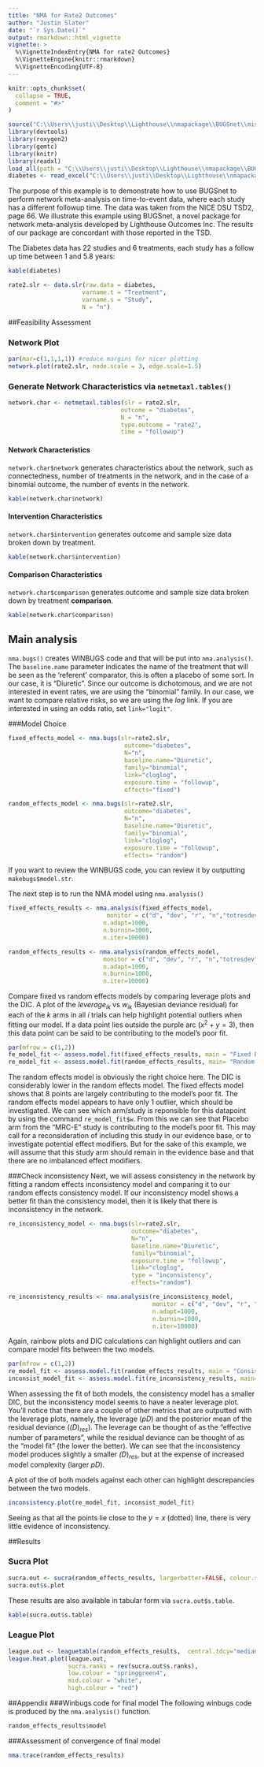 ```yaml
---
title: "NMA for Rate2 Outcomes"
author: "Justin Slater"
date: "`r Sys.Date()`"
output: rmarkdown::html_vignette
vignette: >
  %\VignetteIndexEntry{NMA for rate2 Outcomes}
  %\VignetteEngine{knitr::rmarkdown}
  %\VignetteEncoding{UTF-8}
---
```


```r
knitr::opts_chunk$set(
  collapse = TRUE,
  comment = "#>"
)
```


```r
source("C:\\Users\\justi\\Desktop\\Lighthouse\\nmapackage\\BUGSnet\\misc_code\\load.packages.R")
library(devtools)
library(roxygen2)
library(gemtc)
library(knitr)
library(readxl)
load_all(path = "C:\\Users\\justi\\Desktop\\Lighthouse\\nmapackage\\BUGSnet\\R")
diabetes <- read_excel("C:\\Users\\justi\\Desktop\\Lighthouse\\nmapackage\\BUGSnet\\data\\rate2_example.xlsx")
```
The purpose of this example is to demonstrate how to use BUGSnet to perform network meta-analysis on time-to-event data, where each study has a different followup time. The data was taken from the NICE DSU TSD2, page 66. We illustrate this example using BUGSnet, a novel package for network meta-analysis developed by Lighthouse Outcomes Inc. The results of our package are concordant with those reported in the TSD.

The Diabetes data has 22 studies and 6 treatments, each study has a follow up time between 1 and 5.8 years:
```r
kable(diabetes)
```


``` r
rate2.slr <- data.slr(raw.data = diabetes,
                     varname.t = "Treatment",
                     varname.s = "Study",
                     N = "n")
```

##Feasibility Assessment

### Network Plot

```r
par(mar=c(1,1,1,1)) #reduce margins for nicer plotting
network.plot(rate2.slr, node.scale = 3, edge.scale=1.5)
```


### Generate Network Characteristics via `netmetaxl.tables()`

```r
network.char <- netmetaxl.tables(slr = rate2.slr,
                                outcome = "diabetes",
                                N = "n",
                                type.outcome = "rate2",
                                time = "followup")
```

#### Network Characteristics
`network.char$network` generates characteristics about the network, such as connectedness, number of treatments in the network, and in the case of a binomial outcome, the number of events in the network.
```r
kable(network.char$network)
```

#### Intervention Characteristics
`network.char$intervention` generates outcome and sample size data broken down by treatment.

```r
kable(network.char$intervention)
```

#### Comparison Characteristics
`network.char$comparison` generates outcome and sample size data broken down by treatment **comparison**.
```r
kable(network.char$comparison)
```

## Main analysis
`nma.bugs()` creates WINBUGS code and that will be put into `nma.analysis()`. The `baseline.name` parameter indicates the name of the treatment that will be seen as the 'referent' comparator, this is often a placebo of some sort. In our case, it is "Diuretic". Since our outcome is dichotomous, and we are not interested in event rates, we are using the "binomial" family. In our case, we want to compare relative risks, so we are using the $log$ link. If you are interested in using an odds ratio, set `link="logit"`.

###Model Choice
```r
fixed_effects_model <- nma.bugs(slr=rate2.slr,
                                 outcome="diabetes",
                                 N="n",
                                 baseline.name="Diuretic",
                                 family="binomial",
                                 link="cloglog",
                                 exposure.time = "followup",
                                 effects="fixed")

random_effects_model <- nma.bugs(slr=rate2.slr,
                                 outcome="diabetes",
                                 N="n",
                                 baseline.name="Diuretic",
                                 family="binomial",
                                 link="cloglog",
                                 exposure.time = "followup",
                                 effects= "random")

```

If you want to review the WINBUGS code, you can review it by outputting `makebugs$model.str`. 

The next step is to run the NMA model using `nma.analysis()`
```r
fixed_effects_results <- nma.analysis(fixed_effects_model,
                            monitor = c("d", "dev", "r", "n","totresdev","rhat"),
                           n.adapt=1000,
                           n.burnin=1000,
                           n.iter=10000)

random_effects_results <- nma.analysis(random_effects_model,
                           monitor = c("d", "dev", "r", "n","totresdev","rhat"),
                           n.adapt=1000,
                           n.burnin=1000,
                           n.iter=10000)

```

Compare fixed vs random effects models by comparing leverage plots and the DIC. A plot of the $leverage_{ik}$ vs $w_{ik}$ (Bayesian deviance residual) for each of the $k$ arms in all $i$ trials can help highlight potential outliers when fitting our model. If a data point lies outside the purple arc ($x^2 + y =3$), then this data point can be said to be contributing to the model's poor fit.

```r
par(mfrow = c(1,2))
fe_model_fit <- assess.model.fit(fixed_effects_results, main = "Fixed Effects Model" )
re_model_fit <- assess.model.fit(random_effects_results, main= "Random Effects Model")
```

The random effects model is obviously the right  choice here. The DIC is considerably lower in the random effects model. The fixed effects model shows that 8 points are largely contributing to the model's poor fit. The random effects model appears to have only 1 outlier, which should be investigated. We can see which arm/study is reponsible for this datapoint by using the command `re_model_fit$w`. From this we can see that Placebo arm from the "MRC-E" study is contributing to the model's poor fit. This may call for a reconsideration of including this study in our evidence base, or to investigate potential effect modifiers. But for the sake of this example, we will assume that this study arm should remain in the evidence base and that there are no imbalanced effect modifiers.

###Check inconsistency
Next, we will assess consistency in the network by fitting a random effects inconsistency model and comparing it to our
random effects consistency model. If our inconsistency model shows a better fit than the consistency model, then 
it is likely that there is inconsistency in the network.

```r
re_inconsistency_model <- nma.bugs(slr=rate2.slr,
                                   outcome="diabetes",
                                   N="n",
                                   baseline.name="Diuretic",
                                   family="binomial",
                                   exposure.time = "followup",
                                   link="cloglog",
                                   type = "inconsistency",
                                   effects="random")

re_inconsistency_results <- nma.analysis(re_inconsistency_model,
                                         monitor = c("d", "dev", "r", "n","totresdev","rhat"),
                                         n.adapt=1000,
                                         n.burnin=1000,
                                         n.iter=10000)

```

Again, rainbow plots and DIC calculations can highlight outliers and can compare model fits between the two models. 
```r
par(mfrow = c(1,2))
re_model_fit <- assess.model.fit(random_effects_results, main = "Consistency Model" )
inconsist_model_fit <- assess.model.fit(re_inconsistency_results, main= "Inconsistency Model")
```
When assessing the fit of both models, the consistency model has a smaller DIC, but the inconsistency model seems to have a neater leverage plot. You'll notice that there are a couple of other metrics that are outputted with the leverage plots, namely, the leverage ($pD$) and the posterior mean of the residual deviance ($\bar(D)_{res}$). The leverage can be thought of as the "effective number of parameters", while the residual deviance can be thought of as the "model fit" (the lower the better). We can see that the inconsistency model produces slightly a smaller $\bar(D)_{res}$, but at the expense of increased model complexity (larger $pD$).

A plot of the \code{pmdev} of both models against each other can highlight descrepancies between the two models.
```r
inconsistency.plot(re_model_fit, inconsist_model_fit)
```

Seeing as that all the points lie close to the $y=x$ (dotted) line, there is very little evidence of inconsistency.

##Results

### Sucra Plot
```r
sucra.out <- sucra(random_effects_results, largerbetter=FALSE, colour.set= "Set1")
sucra.out$s.plot
```

These results are also available in tabular form via `sucra.out$s.table`.
```r
kable(sucra.out$s.table)
```

### League Plot
```r
league.out <- leaguetable(random_effects_results,  central.tdcy="median", layout="long")
league.heat.plot(league.out, 
                 sucra.ranks = rev(sucra.out$s.ranks), 
                 low.colour = "springgreen4", 
                 mid.colour = "white",
                 high.colour = "red")
```

##Appendix
###Winbugs code for final model
The following winbugs code is produced by the `nma.analysis()` function.
```r
random_effects_results$model
```

###Assessment of convergence of final model
```r
nma.trace(random_effects_results)
```